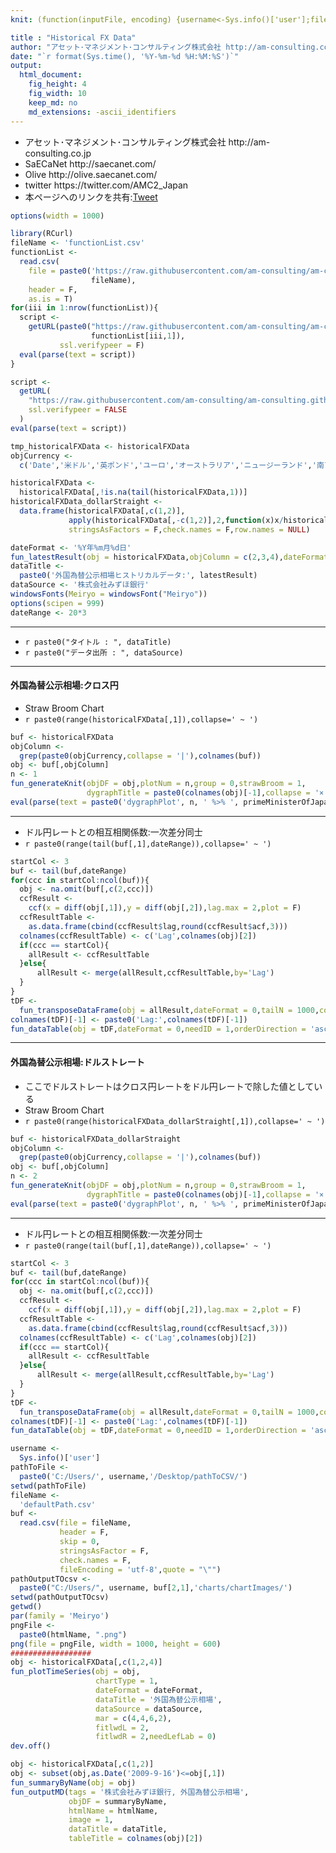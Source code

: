 ```yaml
---
knit: (function(inputFile, encoding) {username<-Sys.info()['user'];fileName<-'defaultPath.csv';pathToFile <-paste0('C:/Users/', username,'/Desktop/pathToCSV/');setwd(pathToFile);buf0<-read.csv(fileName,header = F,skip = 0,stringsAsFactor = F,check.names = F,fileEncoding = 'utf-8');timeStamp<-format(Sys.time(),'%Y%m%d%H%M%S');htmlName<-'HistoricalFXdata';rmarkdown::render(inputFile, encoding = encoding, output_file = paste0('C:/Users/',username,buf0[2,1],'charts/','am-consulting.co.jp-',htmlName,'.html')) })

title : "Historical FX Data"
author: "アセット･マネジメント･コンサルティング株式会社 http://am-consulting.co.jp"
date: "`r format(Sys.time(), '%Y-%m-%d %H:%M:%S')`"
output: 
  html_document:
    fig_height: 4
    fig_width: 10
    keep_md: no
    md_extensions: -ascii_identifiers 
---
```


<link href="http://knowledgevault.saecanet.com/components/rmarkdown-html.css" rel="stylesheet">
<script src="http://knowledgevault.saecanet.com/components/JavascriptCode.js"></script>
<style>.main-container {max-width : 1000px;}</style>

- アセット･マネジメント･コンサルティング株式会社 http://am-consulting.co.jp
- SaECaNet http://saecanet.com/
- Olive http://olive.saecanet.com/
- twitter https://twitter.com/AMC2_Japan
- 本ページへのリンクを共有:<a href="https://twitter.com/share" class="twitter-share-button" data-via="AMC2_Japan" data-size="large">Tweet</a> <script>!function(d,s,id){var js,fjs=d.getElementsByTagName(s)[0],p=/^http:/.test(d.location)?'http':'https';if(!d.getElementById(id)){js=d.createElement(s);js.id=id;js.src=p+'://platform.twitter.com/widgets.js';fjs.parentNode.insertBefore(js,fjs);}}(document, 'script', 'twitter-wjs');</script>

```r
options(width = 1000)
```

```r
library(RCurl)
fileName <- 'functionList.csv'
functionList <-
  read.csv(
    file = paste0('https://raw.githubusercontent.com/am-consulting/am-consulting.github.io/master/csv/',
                  fileName),
    header = F,
    as.is = T)
for(iii in 1:nrow(functionList)){
  script <- 
    getURL(paste0("https://raw.githubusercontent.com/am-consulting/am-consulting.github.io/master/", 
                  functionList[iii,1]),
           ssl.verifypeer = F)
  eval(parse(text = script))
}
```

```r
script <-
  getURL(
    "https://raw.githubusercontent.com/am-consulting/am-consulting.github.io/master/importHistoricalFXData.r",
    ssl.verifypeer = FALSE
  )
eval(parse(text = script))
```

```r
tmp_historicalFXData <- historicalFXData
objCurrency <- 
  c('Date','米ドル','英ポンド','ユーロ','オーストラリア','ニュージーランド','南アフリカ')
```

```r
historicalFXData <-
  historicalFXData[,!is.na(tail(historicalFXData,1))]
historicalFXData_dollarStraight <-
  data.frame(historicalFXData[,c(1,2)],
             apply(historicalFXData[,-c(1,2)],2,function(x)x/historicalFXData[,2]),
             stringsAsFactors = F,check.names = F,row.names = NULL)
```

```r
dateFormat <- '%Y年%m月%d日'
fun_latestResult(obj = historicalFXData,objColumn = c(2,3,4),dateFormat = dateFormat)
dataTitle <- 
  paste0('外国為替公示相場ヒストリカルデータ:', latestResult)
dataSource <- '株式会社みずほ銀行'
windowsFonts(Meiryo = windowsFont("Meiryo"))
options(scipen = 999)
dateRange <- 20*3
```

***

- `r paste0("タイトル : ", dataTitle)`
- `r paste0("データ出所 : ", dataSource)`

***

#### 外国為替公示相場:クロス円
- Straw Broom Chart
- `r paste0(range(historicalFXData[,1]),collapse=' ~ ')`

```r
buf <- historicalFXData
objColumn <-
  grep(paste0(objCurrency,collapse = '|'),colnames(buf))
obj <- buf[,objColumn]
n <- 1
fun_generateKnit(objDF = obj,plotNum = n,group = 0,strawBroom = 1,
                 dygraphTitle = paste0(colnames(obj)[-1],collapse = '×'))
eval(parse(text = paste0('dygraphPlot', n, ' %>% ', primeMinisterOfJapan_dygraph)))
```

***
- ドル円レートとの相互相関係数:一次差分同士
- `r paste0(range(tail(buf[,1],dateRange)),collapse=' ~ ')`

```r
startCol <- 3
buf <- tail(buf,dateRange)
for(ccc in startCol:ncol(buf)){
  obj <- na.omit(buf[,c(2,ccc)])
  ccfResult <-
    ccf(x = diff(obj[,1]),y = diff(obj[,2]),lag.max = 2,plot = F)
  ccfResultTable <-
    as.data.frame(cbind(ccfResult$lag,round(ccfResult$acf,3)))
  colnames(ccfResultTable) <- c('Lag',colnames(obj)[2])
  if(ccc == startCol){
    allResult <- ccfResultTable
  }else{
      allResult <- merge(allResult,ccfResultTable,by='Lag')
  }
}
tDF <- 
  fun_transposeDataFrame(obj = allResult,dateFormat = 0,tailN = 1000,colName = '通貨')
colnames(tDF)[-1] <- paste0('Lag:',colnames(tDF)[-1])
fun_dataTable(obj = tDF,dateFormat = 0,needID = 1,orderDirection = 'asc',menuLength = 20)
```

***
#### 外国為替公示相場:ドルストレート
- ここでドルストレートはクロス円レートをドル円レートで除した値としている
- Straw Broom Chart
- `r paste0(range(historicalFXData_dollarStraight[,1]),collapse=' ~ ')`

```r
buf <- historicalFXData_dollarStraight
objColumn <-
  grep(paste0(objCurrency,collapse = '|'),colnames(buf))
obj <- buf[,objColumn]
n <- 2
fun_generateKnit(objDF = obj,plotNum = n,group = 0,strawBroom = 1,
                 dygraphTitle = paste0(colnames(obj)[-1],collapse = '×'))
eval(parse(text = paste0('dygraphPlot', n, ' %>% ', primeMinisterOfJapan_dygraph)))
```

***
- ドル円レートとの相互相関係数:一次差分同士
- `r paste0(range(tail(buf[,1],dateRange)),collapse=' ~ ')`

```r
startCol <- 3
buf <- tail(buf,dateRange)
for(ccc in startCol:ncol(buf)){
  obj <- na.omit(buf[,c(2,ccc)])
  ccfResult <-
    ccf(x = diff(obj[,1]),y = diff(obj[,2]),lag.max = 2,plot = F)
  ccfResultTable <-
    as.data.frame(cbind(ccfResult$lag,round(ccfResult$acf,3)))
  colnames(ccfResultTable) <- c('Lag',colnames(obj)[2])
  if(ccc == startCol){
    allResult <- ccfResultTable
  }else{
      allResult <- merge(allResult,ccfResultTable,by='Lag')
  }
}
tDF <- 
  fun_transposeDataFrame(obj = allResult,dateFormat = 0,tailN = 1000,colName = '通貨')
colnames(tDF)[-1] <- paste0('Lag:',colnames(tDF)[-1])
fun_dataTable(obj = tDF,dateFormat = 0,needID = 1,orderDirection = 'asc',menuLength = 20)
```

```r
username <-
  Sys.info()['user']
pathToFile <-
  paste0('C:/Users/', username,'/Desktop/pathToCSV/')
setwd(pathToFile)
fileName <-
  'defaultPath.csv'
buf <-
  read.csv(file = fileName,
           header = F,
           skip = 0,
           stringsAsFactor = F,
           check.names = F,
           fileEncoding = 'utf-8',quote = "\"")
pathOutputTOcsv <-
  paste0("C:/Users/", username, buf[2,1],'charts/chartImages/')
setwd(pathOutputTOcsv)
getwd()
par(family = 'Meiryo')
pngFile <-
  paste0(htmlName, ".png")
png(file = pngFile, width = 1000, height = 600)
##################
obj <- historicalFXData[,c(1,2,4)]
fun_plotTimeSeries(obj = obj,
                   chartType = 1,
                   dateFormat = dateFormat,
                   dataTitle = '外国為替公示相場',
                   dataSource = dataSource,
                   mar = c(4,4,6,2),
                   fitlwdL = 2,
                   fitlwdR = 2,needLefLab = 0)
dev.off()
```

```r
obj <- historicalFXData[,c(1,2)]
obj <- subset(obj,as.Date('2009-9-16')<=obj[,1])
fun_summaryByName(obj = obj)
fun_outputMD(tags = '株式会社みずほ銀行, 外国為替公示相場',
             objDF = summaryByName,
             htmlName = htmlName,
             image = 1,
             dataTitle = dataTitle,
             tableTitle = colnames(obj)[2])
```

<script>MakeNegative();</script>
<script>
  (function(i,s,o,g,r,a,m){i['GoogleAnalyticsObject']=r;i[r]=i[r]||function(){
  (i[r].q=i[r].q||[]).push(arguments)},i[r].l=1*new Date();a=s.createElement(o),
  m=s.getElementsByTagName(o)[0];a.async=1;a.src=g;m.parentNode.insertBefore(a,m)
  })(window,document,'script','https://www.google-analytics.com/analytics.js','ga');

  ga('create', 'UA-3077339-5', 'auto');
  ga('send', 'pageview');

</script>
